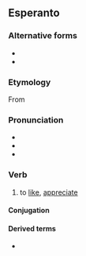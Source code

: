 {{also|sati|Sati|sáti}}
==Esperanto==

===Alternative forms===
* {{alter|eo|shati||H-system spelling}}
* {{alter|eo|sxati||X-system spelling}}

===Etymology===
From {{der|eo|de|schätzen}}

===Pronunciation===
* {{IPA|/ˈʃati/|lang=eo}}
* {{hyphenation|ŝa|ti|lang=eo}}
* {{rhymes|ati|lang=eo}}

===Verb===
{{eo-head}}

# {{lb|eo|transitive}} to [[like]], [[appreciate]]

====Conjugation====
{{eo-conj}}

====Derived terms====
* {{l|eo|ŝategi}}

{{eo BRO|5}}